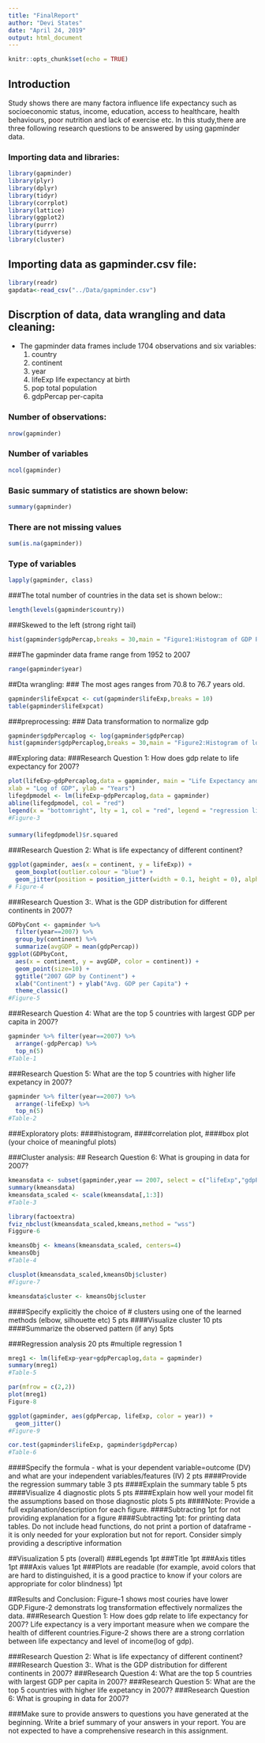 ```yaml
---
title: "FinalReport"
author: "Devi States"
date: "April 24, 2019"
output: html_document
---
```


```r
knitr::opts_chunk$set(echo = TRUE)
```


## Introduction
Study shows there are many factora influence life expectancy such as socioeconomic status, income, education, access to healthcare, health behaviours, poor nutrition and lack of exercise etc. In this study,there are three following research questions to be answered by using gapminder data. 

### Importing data and libraries:

```r
library(gapminder)
library(plyr)
library(dplyr)
library(tidyr)
library(corrplot)
library(lattice)
library(ggplot2)
library(purrr)
library(tidyverse)
library(cluster)

```
## Importing data as gapminder.csv file:   

```r
library(readr)
gapdata<-read_csv("../Data/gapminder.csv")

```
## Discrption of data, data wrangling and data cleaning:
- The gapminder data frames include 1704 observations and six variables:
  1. country	
  2. continent	
  3. year	
  4. lifeExp	life expectancy at birth
  5. pop	total population
  6. gdpPercap	per-capita 

### Number of observations:
```r
nrow(gapminder)
```

### Number of variables

```r
ncol(gapminder)
```

### Basic summary of statistics are shown below:

```r
summary(gapminder)
```

### There are not missing values

```r
sum(is.na(gapminder))

```

### Type of variables 

```r
lapply(gapminder, class)

```
###The total number of countries in the data set is shown below::
```r
length(levels(gapminder$country))

```

###Skewed to the left (strong right tail)

```r
hist(gapminder$gdpPercap,breaks = 30,main = "Figure1:Histogram of GDP Per Capita", xlab = "GDP Per Capita (Dollars)")

```

###The gapminder data frame range from 1952 to 2007

```r
range(gapminder$year)

```


##Dta wrangling: 
### The most ages ranges from 70.8 to 76.7 years old. 
```r
gapminder$lifeExpcat <- cut(gapminder$lifeExp,breaks = 10)
table(gapminder$lifeExpcat)

```

###preprocessing: 
### Data transformation to normalize gdp
```r
gapminder$gdpPercaplog <- log(gapminder$gdpPercap)
hist(gapminder$gdpPercaplog,breaks = 30,main = "Figure2:Histogram of log-transformed GDP Per Capita", xlab = "log of GDP Per Capita (Dollars)")

```


##Exploring data:
###Research Question 1: How does gdp relate to life expectancy for 2007?

```r
plot(lifeExp~gdpPercaplog,data = gapminder, main = "Life Expectancy and GDP for 2007",
xlab = "Log of GDP", ylab = "Years")
lifegdpmodel <- lm(lifeExp~gdpPercaplog,data = gapminder)
abline(lifegdpmodel, col = "red")
legend(x = "bottomright", lty = 1, col = "red", legend = "regression line")
#Figure-3
```

####
```r
summary(lifegdpmodel)$r.squared

```

###Research Question 2: What is life expectancy of different continent?

```r
ggplot(gapminder, aes(x = continent, y = lifeExp)) +
  geom_boxplot(outlier.colour = "blue") +
  geom_jitter(position = position_jitter(width = 0.1, height = 0), alpha = 0.25) 
# Figure-4
```



###Research Question 3:. What is the GDP distribution for different continents in 2007?

```r
GDPbyCont <- gapminder %>% 
  filter(year==2007) %>% 
  group_by(continent) %>% 
  summarize(avgGDP = mean(gdpPercap))
ggplot(GDPbyCont, 
  aes(x = continent, y = avgGDP, color = continent)) +
  geom_point(size=10) +
  ggtitle("2007 GDP by Continent") +
  xlab("Continent") + ylab("Avg. GDP per Capita") +
  theme_classic()
#Figure-5
```

###Research Question 4: What are the top 5 countries with largest GDP per capita in 2007?

```r
gapminder %>% filter(year==2007) %>%
  arrange(-gdpPercap) %>% 
  top_n(5)
#Table-1
```


###Research Question 5: What are the top 5 countries with higher life expetancy in 2007?

```r
gapminder %>% filter(year==2007) %>%
  arrange(-lifeExp) %>% 
  top_n(5)
#Table-2
```



###Exploratory plots:
####histogram, 
####correlation plot, 
####box plot (your choice of meaningful plots)

###Cluster analysis:
## Research Question 6: What is grouping in data for 2007?
```r
kmeansdata <- subset(gapminder,year == 2007, select = c("lifeExp","gdpPercap","pop", "country", "continent"))
summary(kmeansdata)
kmeansdata_scaled <- scale(kmeansdata[,1:3])
#Table-3

```

```r
library(factoextra)
fviz_nbclust(kmeansdata_scaled,kmeans,method = "wss")
Figgure-6
```


```r
kmeansObj <- kmeans(kmeansdata_scaled, centers=4) 
kmeansObj
#Table-4

```

```r
clusplot(kmeansdata_scaled,kmeansObj$cluster)
#Figure-7


```

```r
kmeansdata$cluster <- kmeansObj$cluster
```

####Specify explicitly the choice of # clusters using one of the learned methods (elbow, silhouette etc) 5 pts
####Visualize cluster 10 pts
####Summarize the observed pattern (if any) 5pts

###Regression analysis 20 pts
#multiple regression 1
```r
mreg1 <- lm(lifeExp~year+gdpPercaplog,data = gapminder)
summary(mreg1)
#Table-5
```

```r
par(mfrow = c(2,2))
plot(mreg1)
Figure-8
```

```r
ggplot(gapminder, aes(gdpPercap, lifeExp, color = year)) + 
  geom_jitter()
#Figure-9
```


```r
cor.test(gapminder$lifeExp, gapminder$gdpPercap)
#Table-6
```



####Specify the formula - what is your dependent variable=outcome (DV) and what are your independent variables/features (IV) 2 pts
####Provide the regression summary table 3 pts
####Explain the summary table 5 pts
####Visualize 4 diagnostic plots 5 pts
####Explain how well your model fit the assumptions based on those diagnostic plots 5 pts
####Note: Provide a full explanation/description for each figure. 
####Subtracting 1pt for not providing explanation for a figure
####Subtracting 1pt: for printing data tables. Do not include head functions, do not print a portion of dataframe - it is only needed for your exploration but not for report. Consider simply providing a descriptive information

##Visualization 5 pts (overall)
###Legends 1pt
###Title 1pt
###Axis titles 1pt
###Axis values 1pt
###Plots are readable (for example, avoid colors that are hard to distinguished, it is a good practice to know if your colors are appropriate for color blindness) 1pt

##Results and Conclusion:
Figure-1 shows most couries have lower GDP.Figure-2 demonstrats log transformation effectively normalizes the data. 
###Research Question 1: How does gdp relate to life expectancy for 2007?
Life expectancy is a very important measure when we compare the health of different countries.Figure-2 shows there are a strong corrlation between life expectancy and level of income(log of gdp). 

###Research Question 2: What is life expectancy of different continent?
###Research Question 3:. What is the GDP distribution for different continents in 2007?
###Research Question 4: What are the top 5 countries with largest GDP per capita in 2007?
###Research Question 5: What are the top 5 countries with higher life expetancy in 2007?
###Research Question 6: What is grouping in data for 2007?


###Make sure to provide answers to questions you have generated at the beginning. Write a brief summary of your answers in your report. You are not expected to have a comprehensive research in this assignment.





